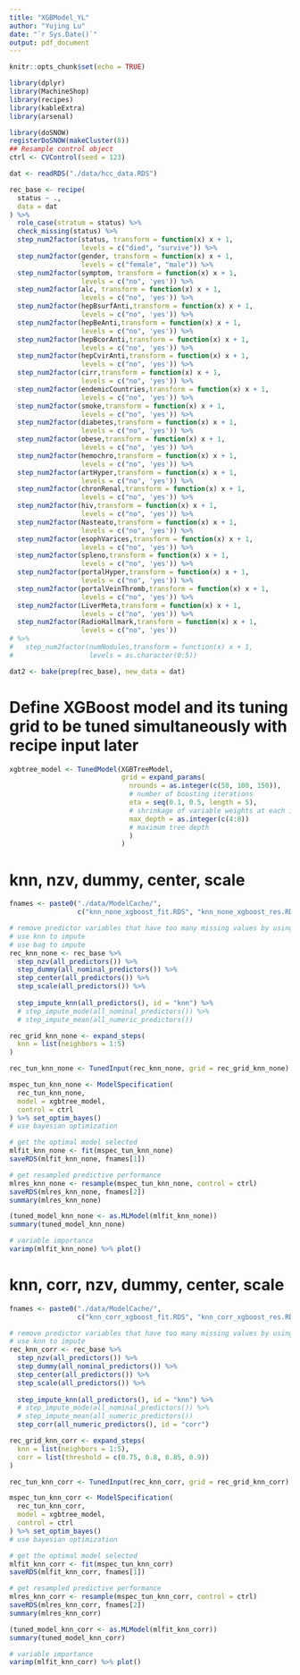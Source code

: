 ```yaml
---
title: "XGBModel_YL"
author: "Yujing Lu"
date: "`r Sys.Date()`"
output: pdf_document
---
```


```r
knitr::opts_chunk$set(echo = TRUE)
```

```r
library(dplyr)
library(MachineShop)
library(recipes)
library(kableExtra)
library(arsenal)
```

```r
library(doSNOW)
registerDoSNOW(makeCluster(8))
## Resample control object
ctrl <- CVControl(seed = 123)
```

```r
dat <- readRDS("./data/hcc_data.RDS")

rec_base <- recipe(
  status ~ .,
  data = dat
) %>%
  role_case(stratum = status) %>%
  check_missing(status) %>%
  step_num2factor(status, transform = function(x) x + 1,
                  levels = c("died", "survive")) %>%
  step_num2factor(gender, transform = function(x) x + 1,
                  levels = c("female", "male")) %>%
  step_num2factor(symptom, transform = function(x) x + 1,
                  levels = c("no", 'yes')) %>%
  step_num2factor(alc, transform = function(x) x + 1,
                  levels = c("no", 'yes')) %>%
  step_num2factor(hepBsurfAnti,transform = function(x) x + 1,
                  levels = c("no", 'yes')) %>%
  step_num2factor(hepBeAnti,transform = function(x) x + 1,
                  levels = c("no", 'yes')) %>%
  step_num2factor(hepBcorAnti,transform = function(x) x + 1,
                  levels = c("no", 'yes')) %>%
  step_num2factor(hepCvirAnti,transform = function(x) x + 1,
                  levels = c("no", 'yes')) %>%
  step_num2factor(cirr,transform = function(x) x + 1,
                  levels = c("no", 'yes')) %>%
  step_num2factor(endemicCountries,transform = function(x) x + 1,
                  levels = c("no", 'yes')) %>%
  step_num2factor(smoke,transform = function(x) x + 1,
                  levels = c("no", 'yes')) %>%
  step_num2factor(diabetes,transform = function(x) x + 1,
                  levels = c("no", 'yes')) %>%
  step_num2factor(obese,transform = function(x) x + 1,
                  levels = c("no", 'yes')) %>%
  step_num2factor(hemochro,transform = function(x) x + 1,
                  levels = c("no", 'yes')) %>%
  step_num2factor(artHyper,transform = function(x) x + 1,
                  levels = c("no", 'yes')) %>%
  step_num2factor(chronRenal,transform = function(x) x + 1,
                  levels = c("no", 'yes')) %>%
  step_num2factor(hiv,transform = function(x) x + 1,
                  levels = c("no", 'yes')) %>%
  step_num2factor(Nasteato,transform = function(x) x + 1,
                  levels = c("no", 'yes')) %>%
  step_num2factor(esophVarices,transform = function(x) x + 1,
                  levels = c("no", 'yes')) %>%
  step_num2factor(spleno,transform = function(x) x + 1,
                  levels = c("no", 'yes')) %>%
  step_num2factor(portalHyper,transform = function(x) x + 1,
                  levels = c("no", 'yes')) %>%
  step_num2factor(portalVeinThromb,transform = function(x) x + 1,
                  levels = c("no", 'yes')) %>%
  step_num2factor(LiverMeta,transform = function(x) x + 1,
                  levels = c("no", 'yes')) %>%
  step_num2factor(RadioHallmark,transform = function(x) x + 1,
                  levels = c("no", 'yes')) 
# %>%
#   step_num2factor(numNodules,transform = function(x) x + 1,
#                   levels = as.character(0:5))

dat2 <- bake(prep(rec_base), new_data = dat)
```

# Define XGBoost model and its tuning grid to be tuned simultaneously with recipe input later 

```r
xgbtree_model <- TunedModel(XGBTreeModel, 
                            grid = expand_params(
                              nrounds = as.integer(c(50, 100, 150)), 
                              # number of boosting iterations 
                              eta = seq(0.1, 0.5, length = 5), 
                              # shrinkage of variable weights at each iteration to prevent overfitting 
                              max_depth = as.integer(c(4:8)) 
                              # maximum tree depth 
                              )
                            )
```

# knn, nzv, dummy, center, scale 

```r
fnames <- paste0("./data/ModelCache/",
                 c("knn_none_xgboost_fit.RDS", "knn_none_xgboost_res.RDS"))

# remove predictor variables that have too many missing values by using step_nzv 
# use knn to impute 
# use bag to impute 
rec_knn_none <- rec_base %>%
  step_nzv(all_predictors()) %>%
  step_dummy(all_nominal_predictors()) %>%
  step_center(all_predictors()) %>%
  step_scale(all_predictors()) %>% 
  
  step_impute_knn(all_predictors(), id = "knn") %>%
  # step_impute_mode(all_nominal_predictors()) %>%
  # step_impute_mean(all_numeric_predictors()) 

rec_grid_knn_none <- expand_steps(
  knn = list(neighbors = 1:5)
) 

rec_tun_knn_none <- TunedInput(rec_knn_none, grid = rec_grid_knn_none) 

mspec_tun_knn_none <- ModelSpecification(
  rec_tun_knn_none, 
  model = xgbtree_model, 
  control = ctrl 
) %>% set_optim_bayes()
# use bayesian optimization 

# get the optimal model selected 
mlfit_knn_none <- fit(mspec_tun_knn_none) 
saveRDS(mlfit_knn_none, fnames[1])

# get resampled predictive performance 
mlres_knn_none <- resample(mspec_tun_knn_none, control = ctrl) 
saveRDS(mlres_knn_none, fnames[2])
summary(mlres_knn_none)

(tuned_model_knn_none <- as.MLModel(mlfit_knn_none)) 
summary(tuned_model_knn_none)

# variable importance 
varimp(mlfit_knn_none) %>% plot()
```

# knn, corr, nzv, dummy, center, scale 

```r
fnames <- paste0("./data/ModelCache/",
                 c("knn_corr_xgboost_fit.RDS", "knn_corr_xgboost_res.RDS"))

# remove predictor variables that have too many missing values by using step_nzv 
# use knn to impute 
rec_knn_corr <- rec_base %>%
  step_nzv(all_predictors()) %>%
  step_dummy(all_nominal_predictors()) %>%
  step_center(all_predictors()) %>%
  step_scale(all_predictors()) %>% 
  
  step_impute_knn(all_predictors(), id = "knn") %>%
  # step_impute_mode(all_nominal_predictors()) %>%
  # step_impute_mean(all_numeric_predictors()) 
  step_corr(all_numeric_predictors(), id = "corr")

rec_grid_knn_corr <- expand_steps(
  knn = list(neighbors = 1:5), 
  corr = list(threshold = c(0.75, 0.8, 0.85, 0.9))
) 

rec_tun_knn_corr <- TunedInput(rec_knn_corr, grid = rec_grid_knn_corr) 

mspec_tun_knn_corr <- ModelSpecification(
  rec_tun_knn_corr, 
  model = xgbtree_model, 
  control = ctrl 
) %>% set_optim_bayes()
# use bayesian optimization 

# get the optimal model selected 
mlfit_knn_corr <- fit(mspec_tun_knn_corr) 
saveRDS(mlfit_knn_corr, fnames[1])

# get resampled predictive performance 
mlres_knn_corr <- resample(mspec_tun_knn_corr, control = ctrl) 
saveRDS(mlres_knn_corr, fnames[2])
summary(mlres_knn_corr)

(tuned_model_knn_corr <- as.MLModel(mlfit_knn_corr)) 
summary(tuned_model_knn_corr)

# variable importance 
varimp(mlfit_knn_corr) %>% plot()
```



